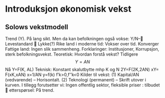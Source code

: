 # Introduksjon økonomisk vekst

## Solows vekstmodell

Trend (Y). På lang sikt. Men da kan befolkningen også vokse:
Y/N-- Levestandard  Lykke(?)
Rike land i moderne tid: Vokser over tid. Konverger
Fattige land: Ingen slik sammenheng. 
Forklaringer: Institusjoner, Korrupsjon, sterk befolkningsvekst.
Teoretisk: Hvordan forstå vekst?
Tidligere
$$Y=AN$$
Nå
Y=F(K, AL)
Teknisk: Konstant skalutbytte mhp K og N
2Y=F(2K,2AN)
xY= F(xK,xAN)
x=1/AN
y=f(k) f’k>0,f’’k<0
Kilder til vekst:
(1) Kapital/AN (vedvarende)     -- Horisontalt.
(2) Teknologi  (permanent)              -- Skrift utover i kurven.
I tillegg forutsetter vi: Ingen offentlig sektor, fleksible priser : tilbudet  etterspørsel: På trend.
  
